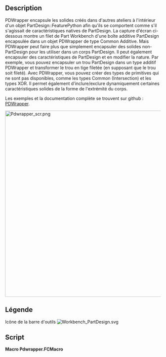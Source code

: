 <languages/>

<div class="mw-translate-fuzzy">
{{Macro/fr
|Name=Macro Pdwrapper
|Icon=Workbench_PartDesign.svg
|Description=Encapsuler des solides non-PartDesign pour travailler dans PartDesign
|Author=TheMarkster
|Version=0.2023.08.13
|Date=2023-08-13
|FCVersion=Versions en Python 3
|Download=[https://wiki.freecad.org/File:Workbench_PartDesign.svg Icône de la barre d'outils]
|Links=[https://github.com/mwganson/pdwrapper Documentation complète sur Github]
}}
</div>

== Description ==

PDWrapper encapsule les solides créés dans d'autres ateliers à l'intérieur d'un objet PartDesign::FeaturePython afin qu'ils se comportent comme s'il s'agissait de caractéristiques natives de PartDesign. La capture d'écran ci-dessous montre un filet de Part Workbench d'une boîte additive PartDesign encapsulée dans un objet PDWrapper de type Common Additive. Mais PDWrapper peut faire plus que simplement encapsuler des solides non-PartDesign pour les utiliser dans un corps PartDesign. Il peut également encapsuler des caractéristiques de PartDesign et en modifier la nature. Par exemple, vous pouvez encapsuler un trou PartDesign dans un type additif PDWrapper et transformer le trou en tige filetée (en supposant que le trou soit fileté). Avec PDWrapper, vous pouvez créer des types de primitives qui ne sont pas disponibles, comme les types Common (Intersection) et les types XOR. Il permet également d'inclure/exclure dynamiquement certaines caractéristiques solides de la forme de l'extrémité du corps.

Les exemples et la documentation complète se trouvent sur github : [https://github.com/mwganson/pdwrapper PDWrapper].

[[File:Pdwrapper_scr.png|600px]]
{{Caption|Copie d'écran de la Macro PDWrapper}}

<span id="Legend"></span>
== Légende ==

{{Codeextralink|https://gist.github.com/mwganson/4106e84eeaaf4d6e056cd286cbc39170/raw/addc2f23ca223fd4f3332cfa04f2264ef0ee908b/Pdwrapper.FCMacro|Pdwrapper.FCMacro}}

Icône de la barre d'outils
[[Image:Workbench_PartDesign.svg]]

== Script ==

'''Macro Pdwrapper.FCMacro'''

{{CodeDownload|https://gist.github.com/mwganson/4106e84eeaaf4d6e056cd286cbc39170|Pdwrapper.FCMacro}}